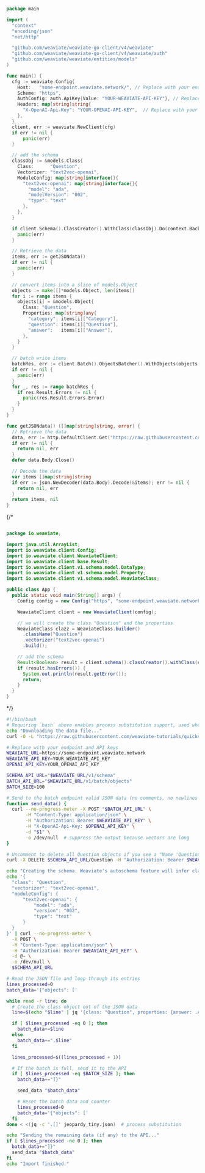 
<Tabs groupId="languages">
<TabItem value="py" label="Python">

<FilteredTextBlock
  text={EndToEndPyCode}
  startMarker="# EndToEndExample"
  endMarker="# END EndToEndExample"
  language="py"
/>

</TabItem>
<TabItem value="ts" label="TypeScript">

<FilteredTextBlock
  text={EndToEndTSCode}
  startMarker="// EndToEndExample"
  endMarker="// END EndToEndExample"
  language="ts"
/>

</TabItem>
<TabItem value="go" label="Go">

```go
package main

import (
  "context"
  "encoding/json"
  "net/http"

  "github.com/weaviate/weaviate-go-client/v4/weaviate"
  "github.com/weaviate/weaviate-go-client/v4/weaviate/auth"
  "github.com/weaviate/weaviate/entities/models"
)

func main() {
  cfg := weaviate.Config{
    Host:   "some-endpoint.weaviate.network/", // Replace with your endpoint
    Scheme: "https",
    AuthConfig: auth.ApiKey{Value: "YOUR-WEAVIATE-API-KEY"}, // Replace w/ your Weaviate instance API key
    Headers: map[string]string{
      "X-OpenAI-Api-Key": "YOUR-OPENAI-API-KEY",  // Replace with your inference API key
    },
  }
  client, err := weaviate.NewClient(cfg)
  if err != nil {
      panic(err)
  }

  // add the schema
  classObj := &models.Class{
    Class:      "Question",
    Vectorizer: "text2vec-openai",
    ModuleConfig: map[string]interface{}{
      "text2vec-openai": map[string]interface{}{
        "model": "ada",
        "modelVersion": "002",
        "type": "text"
      },
    },
  }

  if client.Schema().ClassCreator().WithClass(classObj).Do(context.Background()) != nil {
    panic(err)
  }

  // Retrieve the data
  items, err := getJSONdata()
  if err != nil {
    panic(err)
  }

  // convert items into a slice of models.Object
  objects := make([]*models.Object, len(items))
  for i := range items {
    objects[i] = &models.Object{
      Class: "Question",
      Properties: map[string]any{
        "category": items[i]["Category"],
        "question": items[i]["Question"],
        "answer":   items[i]["Answer"],
      },
    }
  }

  // batch write items
  batchRes, err := client.Batch().ObjectsBatcher().WithObjects(objects...).Do(context.Background())
  if err != nil {
    panic(err)
  }
  for _, res := range batchRes {
    if res.Result.Errors != nil {
      panic(res.Result.Errors.Error)
    }
  }
}

func getJSONdata() ([]map[string]string, error) {
  // Retrieve the data
  data, err := http.DefaultClient.Get("https://raw.githubusercontent.com/weaviate-tutorials/quickstart/main/data/jeopardy_tiny.json")
  if err != nil {
    return nil, err
  }
  defer data.Body.Close()

  // Decode the data
  var items []map[string]string
  if err := json.NewDecoder(data.Body).Decode(&items); err != nil {
    return nil, err
  }
  return items, nil
}
```
</TabItem>
{/* <TabItem value="java" label="Java">

```java

package io.weaviate;

import java.util.ArrayList;
import io.weaviate.client.Config;
import io.weaviate.client.WeaviateClient;
import io.weaviate.client.base.Result;
import io.weaviate.client.v1.schema.model.DataType;
import io.weaviate.client.v1.schema.model.Property;
import io.weaviate.client.v1.schema.model.WeaviateClass;

public class App {
  public static void main(String[] args) {
    Config config = new Config("https", "some-endpoint.weaviate.network/");  // replace with your endpoint

    WeaviateClient client = new WeaviateClient(config);

    // we will create the class "Question" and the properties
    WeaviateClass clazz = WeaviateClass.builder()
      .className("Question")
      .vectorizer("text2vec-openai")
      .build();

    // add the schema
    Result<Boolean> result = client.schema().classCreator().withClass(clazz).run();
    if (result.hasErrors()) {
      System.out.println(result.getError());
      return;
    }
  }
}
```

</TabItem> */}
<TabItem value="curl" label="Curl">

```bash
#!/bin/bash
# Requiring `bash` above enables process substitution support, used when redirecting the output of jq to the while loop.
echo "Downloading the data file..."
curl -O -L "https://raw.githubusercontent.com/weaviate-tutorials/quickstart/main/data/jeopardy_tiny.json" --no-progress-meter

# Replace with your endpoint and API keys
WEAVIATE_URL=https://some-endpoint.weaviate.network
WEAVIATE_API_KEY=YOUR_WEAVIATE_API_KEY
OPENAI_API_KEY=YOUR_OPENAI_API_KEY

SCHEMA_API_URL="$WEAVIATE_URL/v1/schema"
BATCH_API_URL="$WEAVIATE_URL/v1/batch/objects"
BATCH_SIZE=100

# Send to the batch endpoint valid JSON data (no comments, no newlines - https://github.com/weaviate/weaviate/issues/2745)
function send_data() {
  curl --no-progress-meter -X POST "$BATCH_API_URL" \
       -H "Content-Type: application/json" \
       -H "Authorization: Bearer $WEAVIATE_API_KEY" \
       -H "X-OpenAI-Api-Key: $OPENAI_API_KEY" \
       -d "$1" \
       -o /dev/null  # suppress the output because vectors are long
}

# Uncomment to delete all Question objects if you see a "Name 'Question' already used" error
curl -X DELETE $SCHEMA_API_URL/Question -H "Authorization: Bearer $WEAVIATE_API_KEY"

echo "Creating the schema. Weaviate's autoschema feature will infer class properties when importing..."
echo '{
  "class": "Question",
  "vectorizer": "text2vec-openai",
  "moduleConfig": {
      "text2vec-openai": {
          "model": "ada",
          "version": "002",
          "type": "text"
      }
  }
}' | curl --no-progress-meter \
  -X POST \
  -H "Content-Type: application/json" \
  -H "Authorization: Bearer $WEAVIATE_API_KEY" \
  -d @- \
  -o /dev/null \
  $SCHEMA_API_URL

# Read the JSON file and loop through its entries
lines_processed=0
batch_data='{"objects": ['

while read -r line; do
  # Create the class object out of the JSON data
  line=$(echo "$line" | jq '{class: "Question", properties: {answer: .Answer, question: .Question, category: .Category}}')

  if [ $lines_processed -eq 0 ]; then
    batch_data+=$line
  else
    batch_data+=",$line"
  fi

  lines_processed=$((lines_processed + 1))

  # If the batch is full, send it to the API
  if [ $lines_processed -eq $BATCH_SIZE ]; then
    batch_data+="]}"

    send_data "$batch_data"

    # Reset the batch data and counter
    lines_processed=0
    batch_data='{"objects": ['
  fi
done < <(jq -c '.[]' jeopardy_tiny.json)  # process substitution

echo "Sending the remaining data (if any) to the API..."
if [ $lines_processed -ne 0 ]; then
  batch_data+="]}"
  send_data "$batch_data"
fi
echo "Import finished."
```

</TabItem>
</Tabs>
